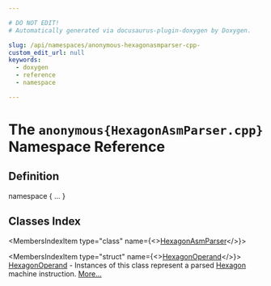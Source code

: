 ```yaml
---

# DO NOT EDIT!
# Automatically generated via docusaurus-plugin-doxygen by Doxygen.

slug: /api/namespaces/anonymous-hexagonasmparser-cpp-
custom_edit_url: null
keywords:
  - doxygen
  - reference
  - namespace

---
```





# The `anonymous{HexagonAsmParser.cpp}` Namespace Reference

<DoxygenPage pluginConfig={pluginConfig}>



## Definition

<CodeBlock>namespace &#123; ... &#125;</CodeBlock>

## Classes Index

<MembersIndex>

<MembersIndexItem
  type="class"
  name={<><a href="/docs/api/classes/anonymous-namespace-hexagonasmparser-cpp-/hexagonasmparser">HexagonAsmParser</a></>}>
</MembersIndexItem>

<MembersIndexItem
  type="struct"
  name={<><a href="/docs/api/structs/anonymous-namespace-hexagonasmparser-cpp-/hexagonoperand">HexagonOperand</a></>}>
<a href="/docs/api/structs/anonymous-namespace-hexagonasmparser-cpp-/hexagonoperand">HexagonOperand</a> - Instances of this class represent a parsed <a href="/docs/api/namespaces/llvm/hexagon">Hexagon</a> machine instruction. <a href="/docs/api/structs/anonymous-namespace-hexagonasmparser-cpp-/hexagonoperand/#details">More...</a>
</MembersIndexItem>

</MembersIndex>


</DoxygenPage>
